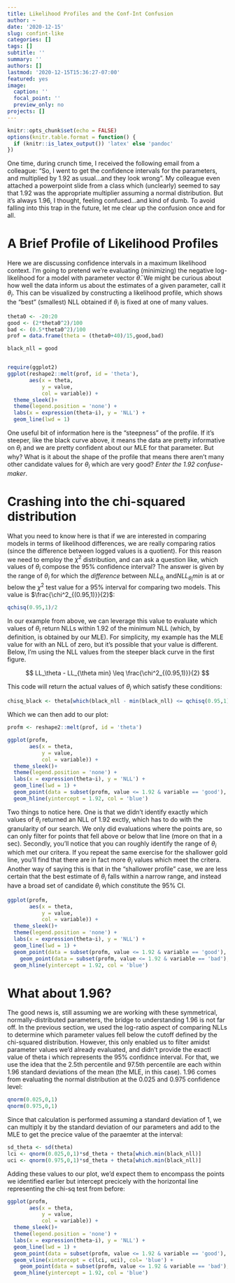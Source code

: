 ```yaml
---
title: Likelihood Profiles and the Conf-Int Confusion
author: ~
date: '2020-12-15'
slug: confint-like
categories: []
tags: []
subtitle: ''
summary: ''
authors: []
lastmod: '2020-12-15T15:36:27-07:00'
featured: yes
image:
  caption: ''
  focal_point: ''
  preview_only: no
projects: []
---
```

```r
knitr::opts_chunk$set(echo = FALSE)
options(knitr.table.format = function() {
  if (knitr::is_latex_output()) 'latex' else 'pandoc'
})
```

One time, during crunch time, I received the following email from a colleague:
"So, I went to get the confidence intervals for the parameters, and multiplied by 1.92 as usual...and they look wrong". My colleague even attached a powerpoint slide from a class which (unclearly) seemed to say that 1.92 was the appropriate multiplier assuming a normal distribution. But it's always 1.96, I thought, feeling confused...and kind of dumb. To avoid falling into this trap in the future, let me clear up the confusion once and for all.

# A Brief Profile of Likelihood Profiles
Here we are discussing confidence intervals in a maximum likelihood context. I'm going to pretend we're evaluating (minimizing) the negative log-likelihood for a model with parameter vector $\bar\theta$. We might be curious about how well the data inform us about the estimates of a given parameter, call it $\theta_i$. This can be visualized by constructing a likelihood profile, which shows the "best" (smallest) NLL obtained if $\theta_i$ is fixed at one of many values.

```r

theta0 <- -20:20
good <- (2*theta0^2)/100
bad <- (0.5*theta0^2)/100
prof = data.frame(theta = (theta0+40)/15,good,bad)

black_nll = good


require(ggplot2)
ggplot(reshape2::melt(prof, id = 'theta'), 
       aes(x = theta, 
           y = value,
           col = variable)) +
  theme_sleek()+
  theme(legend.position = 'none') +
  labs(x = expression(theta~i), y = 'NLL') +
  geom_line(lwd = 1) 
```


One useful bit of information here is the "steepness" of the profile. If it's steeper, like the black curve above, it means the data are pretty informative on $\theta_i$ and we are pretty confident about our MLE for that parameter. But why? What is it about the shape of the profile that means there aren't many other candidate values for $\theta_i$ which are very good? *Enter the 1.92 confuse-maker*. 

# Crashing into the chi-squared distribution
What you need to know here is that if we are interested in comparing models in terms of likelihood differences, we are really comparing ratios (since the difference between logged values is a quotient). For this reason we need to employ the $\chi^2$ distribution, and can ask a question like, which values of $\theta_i$ compose the 95% confidence interval? The answer is given by the range of $\theta_i$ for which the *difference* between $NLL_{\theta_i}$ and$NLL_{\theta_i}min$ is at or below the $\chi^2$ test value for a 95% interval for comparing two models. This value is $\frac{\chi^2_{(0.95,1)}}{2}$:

```r
qchisq(0.95,1)/2
```

In our example from above, we can leverage this value to evaluate which values of $\theta_i$ return NLLs within 1.92 of the minimum NLL (which, by definition, is obtained by our MLE). For simplicity, my example has the MLE value for with an NLL of zero, but it's possible that your value is different. Below, I'm using the NLL values from the steeper black curve in the first figure.


$$
LL_\theta - LL_{\theta min} \leq \frac{\chi^2_{(0.95,1)}}{2}
$$

This code will return the actual values of  $\theta_i$ which satisfy these conditions:
```r
chisq_black <- theta[which(black_nll - min(black_nll) <= qchisq(0.95,1)/2)]
```

Which we can then add to our plot:
```r
profm <- reshape2::melt(prof, id = 'theta')

ggplot(profm, 
       aes(x = theta, 
           y = value,
           col = variable)) +
  theme_sleek()+
  theme(legend.position = 'none') +
  labs(x = expression(theta~i), y = 'NLL') +
  geom_line(lwd = 1) +
  geom_point(data = subset(profm, value <= 1.92 & variable == 'good'), col = 'blue') +
  geom_hline(yintercept = 1.92, col = 'blue')
```

Two things to notice here. One is that we didn't identify exactly which values of $\theta_i$ returned an NLL of 1.92 exctly, which has to do with the granularity of our search. We only did evaluations where the points are, so can only filter for points that fell above or below that line (more on that in a sec). Secondly, you'll notice that you can roughly identify the range of $\theta_i$ which met our critera. If you repeat the same exercise for the shallower gold line, you'll find that there are in fact more $\theta_i$ values which meet the critera. Another way of saying this is that in the "shallower profile" case, we are less certain that the best estimate of $\theta_i$ falls within a narrow range, and instead have a broad set of candidate $\theta_i$ which constitute the 95% CI.

```r
ggplot(profm, 
       aes(x = theta, 
           y = value,
           col = variable)) +
  theme_sleek()+
  theme(legend.position = 'none') +
  labs(x = expression(theta~i), y = 'NLL') +
  geom_line(lwd = 1) +
  geom_point(data = subset(profm, value <= 1.92 & variable == 'good'), col = 'black') +
    geom_point(data = subset(profm, value <= 1.92 & variable == 'bad'), col = 'blue') +
  geom_hline(yintercept = 1.92, col = 'blue')
```

# What about 1.96?
The good news is, still assuming we are working with these symmetrical, normally-distributed parameters, the bridge to understanding 1.96 is not far off. In the previous section, we used the log-ratio aspect of comparing NLLs to determine which parameter values fell below the cutoff defined by the chi-squared distribution. However, this only enabled us to filter amidst parameter values we'd already evaluated, and didn't provide the exactl value of theta i which represents the 95% confidnce interval. For that, we use the idea that the 2.5th percentile and 97.5th percentile are each within 1.96 standard deviations of the mean (the MLE, in this case). 1.96 comes from evaluating the normal distribution at the 0.025 and 0.975 confidence level:

```r
qnorm(0.025,0,1)
qnorm(0.975,0,1)
```
Since that calculation is performed assuming a standard deviation of 1, we can multiply it by the standard deviation of our parameters and add to the MLE to get the precice value of the paraemter at the interval:
```r
sd_theta <- sd(theta)
lci <- qnorm(0.025,0,1)*sd_theta + theta[which.min(black_nll)]
uci <- qnorm(0.975,0,1)*sd_theta + theta[which.min(black_nll)]
```

Adding these values to our plot, we'd expect them to encompass the points we identified earlier but intercept precicely with the horizontal line representing the chi-sq test from before:
```r
ggplot(profm, 
       aes(x = theta, 
           y = value,
           col = variable)) +
  theme_sleek()+
  theme(legend.position = 'none') +
  labs(x = expression(theta~i), y = 'NLL') +
  geom_line(lwd = 1) +
  geom_point(data = subset(profm, value <= 1.92 & variable == 'good'), col = 'blue') +
  geom_vline(xintercept = c(lci, uci), col= 'blue') +
    geom_point(data = subset(profm, value <= 1.92 & variable == 'bad'), col = 'blue') +
  geom_hline(yintercept = 1.92, col = 'blue')
```